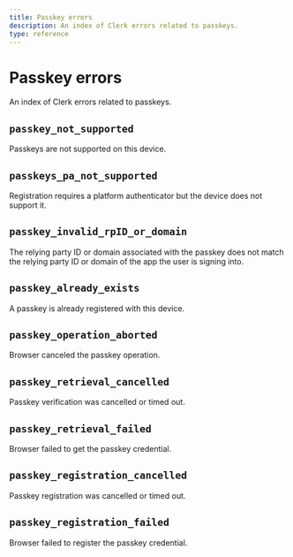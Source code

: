 ```yaml
---
title: Passkey errors
description: An index of Clerk errors related to passkeys.
type: reference
---
```


# Passkey errors

An index of Clerk errors related to passkeys.

## `passkey_not_supported`

Passkeys are not supported on this device.

## `passkeys_pa_not_supported`

Registration requires a platform authenticator but the device does not support it.

## `passkey_invalid_rpID_or_domain`

The relying party ID or domain associated with the passkey does not match the relying party ID or domain of the app the user is signing into.

## `passkey_already_exists`

A passkey is already registered with this device.

## `passkey_operation_aborted`

Browser canceled the passkey operation.

## `passkey_retrieval_cancelled`

Passkey verification was cancelled or timed out.

## `passkey_retrieval_failed`

Browser failed to get the passkey credential.

## `passkey_registration_cancelled`

Passkey registration was cancelled or timed out.

## `passkey_registration_failed`

Browser failed to register the passkey credential.
